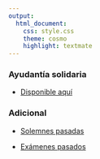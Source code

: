 ```yaml
---
output:
  html_document:
    css: style.css
    theme: cosmo
    highlight: textmate
---
```


### Ayudantía solidaria

- [Disponible aquí](Solidaria/Enunciado.pdf)

### Adicional

- [Solemnes pasadas](Solidaria/Compilado solemnes.pdf)

- [Exámenes pasados](Solidaria/Compilado examenes pasados.pdf)